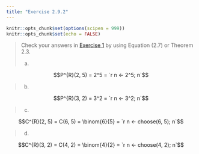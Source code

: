 ```yaml
---
title: "Exercise 2.9.2"
---
```


```r
knitr::opts_chunk$set(options(scipen = 999))
knitr::opts_chunk$set(echo = FALSE)
```

> Check your answers in [Exercise 1](02_09_01.html) by using Equation (2.7) or Theorem 2.3. 
>
> a)

$$P^{R}(2, 5) = 2^5 = `r n <- 2^5; n`$$

> b)

$$P^{R}(3, 2) = 3^2 = `r n <- 3^2; n`$$

> c)

$$C^{R}(2, 5) = C(6, 5) = \binom{6}{5} = `r n <- choose(6, 5); n`$$

> d)

$$C^{R}(3, 2) = C(4, 2) = \binom{4}{2} = `r n <- choose(4, 2); n`$$
